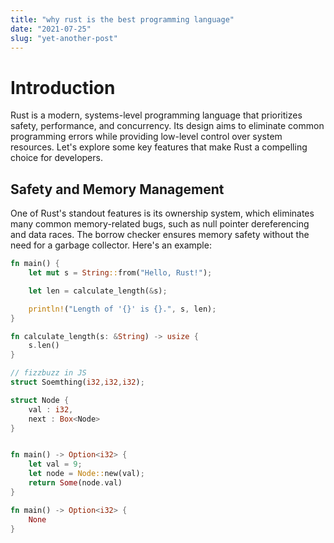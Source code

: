 ```yaml
---
title: "why rust is the best programming language"
date: "2021-07-25"
slug: "yet-another-post"
---
```



# Introduction

Rust is a modern, systems-level programming language that prioritizes safety, performance, and concurrency. Its design aims to eliminate common programming errors while providing low-level control over system resources. Let's explore some key features that make Rust a compelling choice for developers.

## Safety and Memory Management

One of Rust's standout features is its ownership system, which eliminates many common memory-related bugs, such as null pointer dereferencing and data races. The borrow checker ensures memory safety without the need for a garbage collector. Here's an example:

```rust
fn main() {
    let mut s = String::from("Hello, Rust!");

    let len = calculate_length(&s);

    println!("Length of '{}' is {}.", s, len);
}

fn calculate_length(s: &String) -> usize {
    s.len()
}
```

```rust highlights=3-5
// fizzbuzz in JS
struct Soemthing(i32,i32,i32);

struct Node {
    val : i32,
    next : Box<Node>
}


fn main() -> Option<i32> {
    let val = 9;
    let node = Node::new(val);
    return Some(node.val)
}
```


```rust file=idk.rust highlights=1-2
fn main() -> Option<i32> {
    None
}
```